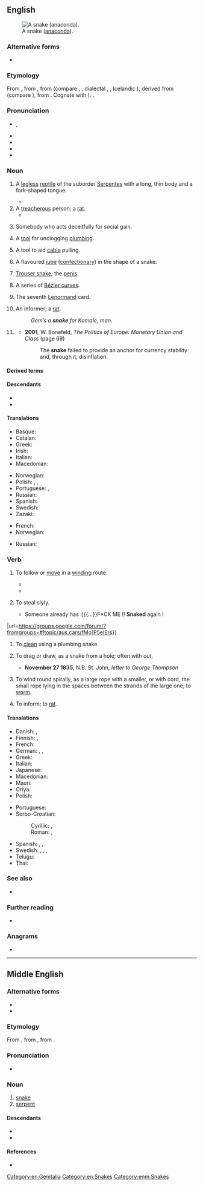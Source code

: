 {{also|Snake}}
==English==
[[File:Anaconda jaune 34.JPG|thumb|A snake ([[anaconda]]).]]

===Alternative forms===
* {{q|internet slang|childish|jocular}} {{l|en|snek}}

===Etymology===
{{root|en|ine-pro|*sneg-}}
From {{inh|en|enm|snake}}, from {{inh|en|ang|snaca||snake, serpent, reptile}}, from {{inh|en|gem-pro|*snakô}} (compare {{cog|nds-de|Snake}}, {{m|nds-de|Snaak||snake}}, dialectal {{cog|de|Schnake||adder}}, {{cog|sv|snok||grass snake}}, Icelandic {{m|is|snákur||snake}}), derived from {{m|gem-pro|*snakaną||to crawl}} (compare {{cog|goh|snahhan}}), from {{der|en|ine-pro|*sneg-||to crawl; a creeping thing}}. Cognate with {{cog|sa|नाग|tr=nāgá||snake}}). {{doublet|en|nāga}}.

===Pronunciation===
* {{enPR|snāk}}, {{IPA|en|/ˈsneɪk/}}
* {{audio|en|en-us-snake.ogg|Audio (US)}}
* {{audio|en|en-au-snake.ogg|Audio (AU)}}
* {{audio|en|LL-Q1860 (eng)-Back ache-snake.wav|Audio}}
* {{rhymes|en|eɪk|s=1}}

===Noun===
{{head-lite|en|nouns|plural|snakes|langname=English}}

# A [[legless]] [[reptile]] of the suborder [[Serpentes]] with a long, thin body and a fork-shaped tongue.
#: {{syn|en|joe blake|serpent}}
#* {{quote-book|en|1892|{{w|Oscar Wilde}}|{{w|A House of Pomegranates}}||url=http://books.google.com/books?id=6sUVAAAAYAAJ|passage=The man writhed like a trampled '''snake''', and a red foam bubbled from his lips.}}
# A [[treacherous]] person; a [[rat]].
#* {{quote-book|en|1838|{{w|Charles Dickens}}|{{w|Nicholas Nickleby}}||url=http://books.google.com/books?id=rLs0AAAAMAAJ|passage=Mrs. Kenwigs was horror-stricken to think that she should ever have nourished in her bosom such a '''snake''', adder, viper, serpent, and base crocodile, as Henrietta Petowker.}}
# {{lb|en|Ireland|UK}} Somebody who acts deceitfully for social gain.
# A [[tool]] for unclogging [[plumbing]].
#: {{syn|en|auger|plumber's snake}}
# A tool to aid [[cable]] pulling.
#: {{syn|en|wirepuller}}
# {{lb|en|Australia}} A flavoured [[jube]] ([[confectionary]]) in the shape of a snake.
# {{lb|en|slang}} [[trouser snake|Trouser snake]]; the [[penis]].
#: {{syn|en|trouser snake}}
# {{lb|en|maths}} A series of [[Bézier curve]]s.
# {{lb|en|cartomancy}} The seventh [[Lenormand]] card.
# {{lb|en|MLE|MTE}} An informer; a [[rat]].
#: ''Gem’s a '''snake''' for Kamale, man.''
# {{lb|en|finance|historical}} {{short for|en|snake in the tunnel}}
#* '''2001''', W. Bonefeld, ''The Politics of Europe: Monetary Union and Class'' (page 69)
#*: The '''snake''' failed to provide an anchor for currency stability and, through it, disinflation.

====Derived terms====
{{col3|en
|snakebite
|snake in the grass
|snake in the tunnel
|snake oil
|Snake
|Snake Island
|Snake River
}}

====Descendants====
* {{desc|mi|neke|bor=1}}
* {{desc|srn|sneki|bor=1}}

====Translations====
{{trans-top|legless reptile}}{{multitrans|data=
* Abenaki: {{tt|abe|skog}}
* Abkhaz: {{tt|ab|амаҭ}}
* Acehnese: {{tt|ace|uleue}}
* Adang: {{tt|adn|mudlu}}
* Adnyamathanha: {{tt|adt|wabma}}, {{tt|adt|mudlu}}, {{tt|adt|Arkurra}}
* Adyghe: {{tt|ady|блэ}}
* Afar: {{tt|aa|abeesa}}
* Afrikaans: {{tt+|af|slang}}
* Aghwan: {{tt|xag|𐔱𐕈𐕇}}
* Ahom: {{tt|aho|𑜂𑜥}}
* Ainu: {{tt|ain|ウェンペサニ|tr=wempesani}}
* Aiton: {{t-needed|aio}}
* Albanian: {{tt+|sq|gjarpër|m}}
* Amharic: {{tt|am|እባብ}}
* Amis: {{tt|ami|'oner}}
* Apache:
*: Western Apache: {{tt|apw|tłʼiish}}
* Arabic: {{tt|ar|ثُعْبَان|m}}, {{tt|ar|حَنَش|m}}, {{tt|ar|حَيَّة|f}}, {{tt|ar|أَفْعَى|f}}
*: Egyptian Arabic: {{tt|arz|تعبان|m|tr=tiʿbān}}
* Aramaic:
*: Hebrew: {{tt|arc|חויא|m|tr=ḥewyā}}, {{tt|arc|חוויתא|f|tr=ḥwāwwīṯā}} {{qualifier|female}}
*: Syriac: {{tt|syc|ܚܘܝܐ|m|tr=ḥewyā}}, {{tt|syc|ܚܘܘܝܬܐ|f|tr=ḥwāwwīṯā}} {{qualifier|female}}
* Arawak: {{tt|arw|ori}}
* Armenian: {{tt+|hy|օձ}}
* Aromanian: {{tt|rup|sharpi|m}}, {{tt|rup|sharpe|m}}
* Asi: {{tt|bno|sawa}}
* Assamese: {{tt|as|সাপ}}
* Asturian: {{tt+|ast|culiebra|f}}
* Atayal: {{tt|tay|mqu}}
* Avar: {{tt|av|борохь}}
* Azerbaijani: {{tt+|az|ilan}}
* Balinese: {{tt|ban|lelipi}}
* Baluchi: {{tt|bal|مار|tr=már}}
* Bashkir: {{tt|ba|йылан}}
* Basque: {{tt+|eu|suge}}
* Bau Bidayuh: {{tt|sne|dipoh}}
* Belarusian: {{tt|be|змяя́|f}}
* Bengali: {{tt|bn|সাপ}}
* Bikol Central: {{tt+|bcl|halas}}
* Bouyei: {{tt|pcc|ngeaz}}
* Breton: {{tt+|br|naer|f}}, {{tt+|br|sarpant|m}}
* Brunei Malay: {{tt|kxd|ular}}
* Buginese: {{tt|bug|ula}}
* Bulgarian: {{tt+|bg|змия́|f}}
* Bunun: {{tt|bnn|ivut}}
* Burji: {{tt|bji|hamasi}}
* Burmese: {{tt+|my|မြွေ}}
* Buryat: {{tt|bua|могой}}
* Catalan: {{tt+|ca|serp|f}}, {{tt+|ca|serpent|f}}
* Cebuano: {{tt|ceb|bitin}}
* Central Melanau: {{tt|mel|dipa}}
* Chakma: {{tt|ccp|𑄥𑄛𑄴|tr=sāp}}
* Chamicuro: {{tt|ccc|sokopleye}}
* Chechen: {{tt|ce|лаьхьа}}
* Chepang: {{tt|cdm|रु|tr=ru}}
* Cherokee: {{tt|chr|ᎢᎾᏛ}}
* Chichewa: {{tt|ny|njoka}}
* Chickasaw: {{tt|cic|sinti'}}
* Chinese:
*: Cantonese: {{tt|yue|蛇|tr=se4}}
*: Dungan: {{tt|dng|шә}}, {{tt|dng|чончун}}, {{tt|dng|мон}}
*: Gan: {{tt|gan|蛇|tr=sa4}}
*: Hakka: {{tt|hak|蛇|tr=sà}}, {{tt|hak|蛇哥|tr=sà-kô}}
*: Jin: {{tt|cjy|蛇|tr=se1}}
*: Mandarin: {{tt+|cmn|蛇|tr=shé}}, {{tt+|cmn|長蟲}}, {{tt+|cmn|长虫|tr=chángchong, chángchóng}}
*: Min Bei: {{tt|mnp|蛇|tr=sṳê}}
*: Min Dong: {{tt|cdo|蛇|tr=siè}}, {{tt|cdo|老蛇|tr=lâu-siè}}
*: Min Nan: {{tt+|nan|蛇|tr=chôa}}
*: Wu: {{tt|wuu|蛇|tr=zo}}, {{tt|wuu|水蛇|tr=sr zo}}
*: Xiang: {{tt|hsn|蛇|tr=sha2 / she2}}
* Chuvash: {{tt|cv|ҫӗлен}}
* Coptic: {{tt|cop|ϩⲟϥ|?}}
* Cornish: {{tt+|kw|sarf|?}}
* Corsican: {{tt|co|sarpente}}, {{tt|co|serpente}}, {{tt|co|sarpu}}, {{tt|co|sarpi}}, {{tt|co|serpe}}, {{tt|co|serpu}}
* Cree: {{tt|cr|ᑭᓀᐱᐠ}}
* Czech: {{tt+|cs|had|m}}
* Danish: {{tt+|da|slange|c}}
* Dargwa: {{tt|dar|чӀичӀала}}
* Dhivehi: {{tt|dv|ހަރުފަ}}
* Dieri: {{tt|dif|wanku}}
* Dongxiang: {{tt|sce|mogvei}}
* Drung: {{tt|duu|beu}}
* Dutch: {{tt+|nl|slang|f}}, {{tt+|nl|serpent|n}}
* Dzongkha: {{tt|dz|སྦུལ}}
* Eastern Cham: {{tt|cjm|ꨀꨤꨩ |tr=ala'}}, {{tt|cjm|ꨂꨤꨩ |tr=ula'}}
* Egyptian: {{t-egy|ḥfꜣw|h=H-f:Aw-w-I14|m}}
* Erzya: {{tt|myv|гуй}}, {{tt|myv|ёзнэ}}
* Esperanto: {{tt+|eo|serpento}}
* Estonian: {{tt+|et|madu}}, {{tt+|et|uss}}
* Even: {{tt|eve|дьабда}}
* Evenki: {{tt|evn|кулин}}
* Faroese: {{tt+|fo|slanga|f}}, {{tt+|fo|ormur|m}}
* Fijian: {{tt+|fj|gata}}
* Finnish: {{tt+|fi|käärme}}
* Franco-Provençal: {{t-needed|frp}}
* French: {{tt+|fr|serpent|m}}
* Friulian: {{tt|fur|sarpint|m}}
* Gagauz: {{tt|gag|yılan}}
* Galician: {{tt+|gl|serpe|f}}, {{tt|gl|bicha|f}}, {{tt+|gl|cobra|f}}
* Ge'ez: {{tt|gez|ተመን}}
* Georgian: {{tt|ka|გველი}}, {{tt|ka|უხსენებელი}} {{qualifier|figurative}}
* German: {{tt+|de|Schlange|f}}, {{tt+|de|Wurm|m}} {{qualifier|poetic}}
* Gondi: {{tt|gon|తరస్|tr=taras}}
* Gothic: {{tt|got|𐍅𐌰𐌿𐍂𐌼𐍃}}
* Greek: {{tt+|el|φίδι|n}}
*: Ancient: {{tt|grc|ὄφις|m}}
* Greenlandic: {{tt+|kl|pulateriaarsuk}}
* Gujarati: {{tt+|gu|સાપ|m}}
* Haitian Creole: {{tt|ht|koulèv}}
* Hawaiian: {{tt|haw|naheka}}, {{tt|haw|nahesa}}
* Hebrew: {{tt+|he|נָחָשׁ|m|tr=nakhásh}}
* Hiligaynon: {{tt|hil|man-og}}
* Hindi: {{tt+|hi|साँप|m}}, {{tt+|hi|सर्प|m}}, {{tt+|hi|नाग|m}}
* Hopi: {{tt|hop|taaho}}
* Hungarian: {{tt+|hu|kígyó}}
* Hunsrik: {{tt|hrx|Schlang|f}}
* Iban: {{tt|iba|ular}}
* Icelandic: {{tt+|is|snákur|m}}, {{tt+|is|slanga|f}}
* Ido: {{tt+|io|serpento}}
* Ilocano: {{tt|ilo|uleg}}
* Indonesian: {{tt+|id|ular}}
* Ingrian: {{tt|izh|mato}}
* Interlingua: {{tt|ia|serpente}}
* Iranun: {{t-needed|ill}}
* Irish: {{tt|ga|nathair|f}}
* Isthmus Zapotec: {{tt|zai|beendaʼ}}
* Italian: {{tt+|it|serpente|m}}, {{tt+|it|serpe|f}}, {{tt+|it|biscia|f}}
* Iu Mien: {{tt|ium|naang}}
* Japanese: {{tt+|ja|蛇|tr=へび, hebi}}, {{tt+|ja|ヘビ|tr=hebi}}
* Jarawa: {{tt|anq|topo}}
* Javanese: {{tt+|jv|ꦲꦸꦭ}} {{qualifier|ngoko}}, {{tt|jv|sawer}} {{qualifier|krama}}, {{tt|jv|ꦱꦂꦥ}} {{qualifier|literary}}, {{tt|jv|ꦠꦏ꧀ꦱꦏ}} {{qualifier|literary}}
* Jarai: {{tt|jra|ala}}
* K'iche': {{tt|quc|kumatz}}
* Kabardian: {{tt|kbd|блэ}}
* Kaingang: {{tt|kgp|pỹn}}
* Kalmyk: {{tt|xal|моһа}}
* Kamasau: {{tt|kms|ghati}}, {{tt|kms|ghati}}
* Kamba: {{tt|kam|nzoka}}
* Kannada: {{tt+|kn|ಹಾವು}}
* Kapampangan: {{tt|pam|ubingan}}
* Karachay-Balkar: {{tt|krc|жылан}}, {{tt|krc|джылан}}
* Karelian: {{tt|krl|kiärmis}}
* Kashmiri: {{tt|ks|سَرُپھ}}, {{tt|ks|سَرُف}}
* Kashubian: {{tt|csb|żnija|f}}
* Kaurna: {{tt|zku|ilya}}
* Kavalan: {{tt|ckv|sikkay}}
* Kazakh: {{tt+|kk|жылан}}
* Khakas: {{tt|kjh|чылан}}
* Khamti: {{t-needed|kht}}
* Khanty: {{tt|kca|йємәӈ вой}}
* Khmer: {{tt+|km|ពស់}}, {{tt+|km|ឧរគ}} {{qualifier|poetic}}
* Khumi Chin: {{tt|cnk|bärui}}
* Kikuyu: {{tt|ki|nyoka|c9|c10}}, {{tt|ki|nyamũ ya thĩ|c9|c10}}
* Kimaragang: {{tt|kqr|wulanut}}
* Komi-Zyrian: {{tt|kpv|кый}}
* Korean: {{tt+|ko|뱀}}
* Kriol: {{tt|rop|jinek}}
* Kulon-Pazeh: {{tt|uun|ezet}}
* Kumyk: {{tt|kum|йылан}}
* Kuna: {{tt|cuk|naibe}}
* Kurdish:
*: Central Kurdish: {{tt+|ckb|مار}}
*: Northern Kurdish: {{tt+|kmr|mar}}
* Kyrgyz: {{tt+|ky|жылан}}
* Ladakhi: {{tt|lbj|སྦྲུལ|tr=zbul}}
* Ladin: {{t-needed|lld}}
* Lakota: {{tt|lkt|zuzeca}}
* Lao: {{tt+|lo|ງູ}}
* Latgalian: {{tt|ltg|čyuška}}, {{tt|ltg|tuorps}}
* Latin: {{tt+|la|anguis|m}}, {{tt+|la|serpēns|m|f}}, {{tt|la|vīpera|f}}, {{tt|la|coluber|m}}, {{tt|la|colubra|f}}, {{tt+|la|dracō|m}}
* Latvian: {{tt+|lv|čūska|f}}
* Laz: {{tt|lzz|tzitzila}}, {{tt|lzz|წიწილა}}
* Lezgi: {{tt|lez|илан}}
* Ligurian: {{t-needed|lij}}
* Lithuanian: {{tt+|lt|gyvatė|f}}
* Livonian: {{tt|liv|ūška }}
* Lombard: {{tt|lmo|serpéent}}
* Luhya: {{tt|luy|endemu}}
* Lutshootseed: {{tt|lut|bə́c'əc}}
* Luxembourgish: {{tt|lb|Schlaang|f}}
* Lü: {{tt|khb|ᦇᦴ}}
* Macedonian: {{tt|mk|змија|f}}
* Madurese: {{tt|mad|olar}}
* Maguindanao: {{t-needed|mdh}}
* Malagasy: {{tt+|mg|bibilava}}
* Malay: {{tt+|ms|ular}}, {{tt|ms|cewe}}, {{tt|ms|cewe ceblek}}
{{trans-mid}}
* Malayalam: {{tt|ml|പാന്പ്}}, {{tt|ml|സര്‍പ്പം}}, {{tt+|ml|പന്നഗം}}, {{tt+|ml|ഉരഗം}}
* Maltese: {{tt|mt|serp|m}}
* Manchu: {{tt|mnc|ᠮᡝᡳᡥᡝ}}
* Mansi: {{tt|mns|ялпыӈӯй}}
* Manx: {{tt|gv|aarnieu|m}}, {{tt|gv|ardnieu|m}}
* Maore Comorian: {{tt|swb|nyoha|c9|c10}}
* Maori: {{tt|mi|neke}}, {{tt|mi|nākahi}}
* Maranao: {{tt|mrw|nipay}}, {{tt|mrw|waged}}
* Marathi: {{tt|mr|साप}}
* Mari:
*: Eastern Mari: {{tt|chm|кишке}}
*: Western Mari: {{tt|mrj|кӹшкӹ}}
* Mbyá Guaraní: {{tt|gun|mboi}}
* Meriam: {{tt|ulk|tábo}}
* Mi'kmaq: {{tt|mic|mtesgm|an}}
* Minangkabau: {{tt+|min|ula}}
* Miyako: {{tt|mvi|波布|tr=ぱゔ, pav}}, {{tt|mvi|蛇|tr=ぱゔ, pav}}
* Mohegan-Pequot: {{tt|xpq|skok}}
* Moksha: {{tt|mdf|куй}}
* Mon: {{tt+|mnw|ဇြုံ}}
* Mongolian:
*: Cyrillic: {{tt+|mn|могой}}
*: Mongolian: {{tt|mn|ᠮᠣᠭᠠᠢ}}
* Muong: {{tt|mtq|thẳnh}}
* Mwani: {{tt|wmw|nyoka}}
* Mòcheno: {{tt|mhn|burm|m}}
* Nahuatl:
*: Central: {{tt|nhn|coatl}}
*: Central Huasteca: {{tt|nch|koatl}}
*: Classical: {{tt|nci|coatl}}
*: Eastern Huasteca: {{tt|nhe|kowatl}}
*: Western Huasteca: {{tt|nhw|koatl}}
* Nanai: {{tt|gld|муйки}}
* Nanticoke: {{tt|nnt|ash-quoke}}, {{tt|nnt|ah!skoke}}
* Narungga: {{tt|nnr|badja}}, {{tt|nnr|bagga}}, {{tt|nnr|warngu}}
* Navajo: {{tt|nv|tłʼiish}}, {{tt|nv|naʼashǫ́ʼii}}
* Neapolitan: {{tt|nap|serpe|m|f}}
* Nepali: {{tt+|ne|साँप}}, {{tt+|ne|साप}}
* Ngadjuri: arkubi (tiger), mudlu (carpet), Akaru (Rainbow Serpent), bubu'lara, wiparu
* Ngarrindjeri: {{tt|nay|krayi}}
* Niuean: {{tt|niu|gata}}
* Nivkh: {{tt|niv|кылаӈа}}
* Nobiin: {{tt|fia|bìslángí}}
* Northern Sami: {{tt|se|gearpmaš}}
* Northern Thai: {{tt|nod|ᨦᩪ}}
* Norwegian: {{tt+|no|slange|m}}, {{tt+|no|orm|m}}
* Nukunu: {{tt|nnv|kampu}}, {{tt|nnv|murtlu}}, {{tt|nnv|wangku}}, {{tt|nnv|Kakarru}}
* Occitan: {{tt+|oc|sèrp|f}}
* Ojibwe: {{tt|oj|ᑭᓀᐱᒃ|tr=ginebig}}
* Okanagan: {{tt|oka|x̌aʔx̌ʔúlaʔxʷ}}
* Oki-No-Erabu: {{tt|okn|蛇|tr=ひび, hibi}}
* Okinawan: {{tt|ryu|波布|tr=はぶ, habu}}, {{tt|ryu|蛇|tr=はぶ, habu}}
* Old Church Slavonic:
*: Cyrillic: {{tt|cu|змиꙗ|f}}, {{tt|cu|змии|m}}
* Old East Slavic: {{tt|orv|ужь|m}}, {{tt|orv|ꙋжь|m}}, {{tt|orv|змии|m}}
* Old English: {{tt|ang|nǣdre|f}}
* Old Javanese: {{tt|kaw|ulă}}
* Old Portuguese: {{tt|roa-opt|coobra|f}}
* Old Tupi: {{tt|tpw|mboîa}}
* Oriya: {{tt+|or|ସାପ}}
* Oromo: {{tt|om|bofa}}
* Osage: {{tt|osa|wécˀa}}
* Ossetian: {{tt|os|калм}}
* Ottoman Turkish: {{t|ota|ییلان|tr=yılan}}, {{t|ota|مار|tr=mar}}
* Pa'o Karen: {{tt|blk|ရူး}}
* Pacoh: {{tt|pac|cu-ơ}}, {{tt|pac|cuxanh}}, {{tt|pac|cuxéinh}}
* Palauan: {{tt|pau|bersoech}} {{qualifier|land snake}}, {{tt|pau|kemairs}} {{qualifier|sea snake}}
* Pali: {{tt|pi|ahi|m}}, {{tt|pi|uraga|m}}, {{tt|pi|sappa|m}}<!-- Orig, as 'Mon Pali'-->
* Pangasinan: {{tt|pag|uleg}}
* Pashto: {{tt+|ps|مار|m|tr=mār}}
* Persian: {{tt+|fa|مار|tr=mâr}}, {{tt+|fa|مر|tr=mor}} {{qualifier|dialectal}}
* Phake: {{t-needed|phk}}
* Piedmontese: {{t-needed|pms}}
* Pipil: {{tt|ppl|kuat}}, {{tt|ppl|cúat}}
* Pitjantjatjara: {{tt|pjt|liru}}, {{tt|pjt|wami}}
* Plautdietsch: {{tt|pdt|Schlang|f}}
* Polish: {{tt+|pl|wąż|m}}
* Portuguese: {{tt+|pt|cobra|f}}, {{tt+|pt|serpente|f}}, {{tt+|pt|ofídio}}, {{tt+|pt|víbora|f}}
* Powhatan: {{tt|pim|askok}}
* Punjabi: {{tt+|pa|ਸੱਪ|m}}, {{tt+|pa|ਸਰਪ|m}}
* Quechua: {{tt+|qu|amaru}}, {{tt|qu|katari}}, {{tt|qu|machaqway}}, {{tt|qu|magcawai}}
* Rohingya: {{tt|rhg|háf}}
* Romagnol: {{tt|rgn|bìssa}}
* Romani: {{tt|rom|sap|m}}
* Romanian: {{tt+|ro|șarpe|m}}
* Romansch: {{tt|rm|serp|f}}, {{tt|rm|siarp|f}}, {{tt|rm|zearp|f}}, {{tt|rm|zerp}}, {{tt|rm|serpent|m}}, {{tt|rm|serpaint|m}}
* Russian: {{tt+|ru|змея́|f}}
* S'gaw Karen: {{tt|ksw|ဂုၢ်}}
* Saaroa: {{tt|sxr|vuhli'i}}
* Seak: {{tt|skb|งั๊ว}}
* Sangisari: {{tt|sgr|مهر|tr=mehor}}
* Saisiyat: {{tt|xsy|Siba:i'}}
* Sami:
*: Kildin Sami: {{tt|sjd|кӯввт}}
*: Pite Sami: {{tt|sje|gierbma}}
*: Skolt Sami: {{tt|sms|ku'vdd}}, {{tt|sms|smä'tt}}
* Samoan: {{tt|sm|gata}}
* Sanskrit: {{tt+|sa|सर्प|m}}, {{tt+|sa|नाग|?}}, {{tt+|sa|उरङ्ग|m}}, {{tt+|sa|अहि|m|tr=áhi}}
* Saterland Frisian: {{tt|stq|Slange|f}}
* Scottish Gaelic: {{tt|gd|nathair|f}}
* Serbo-Croatian:
*: Cyrillic: {{tt|sh|змѝја|f}}
*: Roman: {{tt+|sh|zmìja|f}}
* Shan: {{tt+|shn|ငူး}}
* Sherpa: {{tt|xsr|རུལ}}
* Shor: {{tt|cjs|чылан|tr=çılan}}
* Sichuan Yi: {{tt|ii|ꏂ}}
* Sicilian: {{tt+|scn|serpenti|m}}, {{tt+|scn|sirpenti}}
* Sidamo: {{tt|sid|hamaso}}
* Sinhalese: {{tt|si|සර්පයා}}
* Slovak: {{tt+|sk|had|m}}
* Slovene: {{tt+|sl|kača|f}}
* Somali: {{tt|so|abeeso}}, {{tt|so|mas|m}}
* Sorbian:
*: Lower Sorbian: {{tt|dsb|wuž|m}}
*: Upper Sorbian: {{tt|hsb|wuž|m}}, {{tt|hsb|had|m}}
* Sotho: {{tt|st|noha}}
* Southern Altai: {{tt|alt|јылан}}
* Southern Sami: {{tt|sma|gïermesje}}
* Spanish: {{tt+|es|serpiente|f}}, {{tt+|es|culebra|f}}, {{tt+|es|sierpe|f}} {{qualifier|archaic}}, {{tt+|es|víbora|f}} {{qualifier|colloquial|Mexico}}
* Sranan Tongo: {{tt|srn|sneki}}
* Sundanese: {{tt|su|ᮇᮛᮚ᮪}}
* Swahili: {{tt+|sw|nyoka|c9}}
* Swedish: {{tt+|sv|orm|c}}
* Sylheti: {{tt|syl|ꠢꠣꠙ}}
* Tagabawa: {{tt|bgs|áppuy}}
* Tagal Murut: {{tt|mvv|kukuo}}
* Tagalog: {{tt+|tl|ahas}}
* Tai Dam: {{tt|blt|ꪉꪴ}}
* Tai Nüa: {{tt|tdd|ᥒᥧᥰ}}
* Tajik: {{tt+|tg|мор}}
* Tamil: {{tt+|ta|பாம்பு}}, {{tt+|ta|சருப்பம்}}
* Tangut: {{tt|txg|𗀋|tr=phyo2}}
* Taroko: {{tt|trv|quyu}}
* Tatar: {{tt+|tt|елан}}
* Tausug: {{tt|tsg|hās}}
* Tboli: {{tt|tbl|ulal}}
* Tedim Chin: {{tt|ctd|guul}}
* Telugu: {{tt+|te|పాము}}
* Ternate: {{t-needed|tft}}
* Thai: {{tt+|th|งู}}
* Thao: {{tt|ssf|qlhuran}}
* Tibetan: {{tt|bo|སྦྲུལ}}
* Tidore: {{t-needed|tvo}}
* Tigrinya: {{tt+|ti|ተመን}}
* Tocharian B: {{tt|txb|sarpe}}
* Tongan: {{tt|to|ngata}}
* Tsou: {{tt|tsu|fkoi}}
* Tswana: {{tt|tn|noga}}
* Turkish: {{tt+|tr|yılan}}
* Turkmen: {{tt|tk|ýylan}}
* Tuvan: {{tt|tyv|чылан}}
* Udmurt: {{tt|udm|кый}}
* Ugaritic: {{tt|uga|𐎐𐎈𐎌}}, {{tt|uga|𐎁𐎘𐎐}}
* Ukrainian: {{tt+|uk|змія́|f}}
* Unami: {{tt|unm|xkuk}}
* Urdu: {{tt|ur|سانپ|m|tr=sãp}}
* Uyghur: {{tt+|ug|يىلان}}
* Uzbek: {{tt+|uz|ilon}}
* Veps: {{tt|vep|gad}}
* Vietnamese: {{tt+|vi|rắn}}
* Vilamovian: {{tt|wym|yter|f}}
* Volapük: {{tt+|vo|snek}}
* Votic: {{tt|vot|mato}}, {{tt|vot|tšäärme}}
* Võro: {{tt|vro|huss'}}, {{tt|vro|siug}}
* Walloon: {{tt+|wa|sierpint|m}}
* Wardaman: {{tt|wrr|linin}}
* Warlpiri: {{tt|wbp|warna}}
* Welsh: {{tt+|cy|neidr|f}}
* West Coast Bajau: {{tt|bdr|soo}}
* West Frisian: {{tt+|fy|slange}}
* Western Panjabi: {{tt+|pnb|سپ|m|tr=sp}}
* White Hmong: {{tt|mww|nab}}
* Wolof: {{tt+|wo|jaan|alt=jaan ji}}
* Yakan: {{t-needed|yka}}
* Yakut: {{tt|sah|моҕой}}
* Yami: {{tt|tao|voley}}
* Yiddish: {{tt|yi|שלאַנג|f}}, {{tt|yi|נחש|m|tr=nokhesh}}
* Yoruba: {{tt|yo|ejo}}
* Yucatec Maya: {{tt|yua|kaan}}
* Zazaki: {{tt+|zza|mor}}, {{tt+|zza|mar}}
* Zealandic: {{tt|zea|slange|f}}
* Zhuang: {{tt|za|ngwz}}
* Zou: {{tt|zom|gul}}
* Zulu: {{tt+|zu|inyoka|c9|c10}}
}}
{{trans-bottom}}

{{trans-top|treacherous person}}
* Basque: {{t|eu|azpisuge}}
* Catalan: {{t+|ca|serpeta|m|f}}
* Greek: {{t+|el|φίδι|n}}
* Irish: {{t|ga|nathair|f}}
* Italian: {{t+|it|serpe|f}}
* Macedonian: {{t|mk|змија|f}}
{{trans-mid}}
* Norwegian: {{t+|no|slange}}
* Polish: {{t+|pl|bazyliszek|m}}, {{t+|pl|wąż|m}}, {{t+|pl|żmija|f}}
* Portuguese: {{t+|pt|cobra|f}}, {{t+|pt|víbora|f}}
* Russian: {{t+|ru|змея́|f}}
* Spanish: {{t+|es|víbora|f}}
* Swedish: {{t+|sv|orm|?}}
* Zazaki: {{t|zza|mâr}}
{{trans-bottom}}

{{trans-top|plumbing tool}}
* French: {{t+|fr|furet|m}}
* Norwegian: {{t|no|stakefjær|c}}
{{trans-mid}}
* Russian: {{t|ru|[[сантехни́ческий]] [[трос]]|m}}
{{trans-bottom}}

{{checktrans-top}}
{{trans-mid}}
{{trans-bottom}}

===Verb===
{{en-verb}}

# {{lb|en|intransitive}} To follow or [[move]] in a [[wind]]ing route.
#: {{syn|en|slither|wind}}
#: {{ux|en|The path '''snaked''' through the forest.}}
#: {{ux|en|The river '''snakes''' through the valley.}}
#* {{quote-newsgroup|en
|title=Football fever...
|group=aus.personals
|author=Mark Addinall
|date=September 24, 1996
|passage=Any Brisbane female interested in '''snaking''' down a few beers whilst watching the footy on a big screen?
|url=https://groups.google.com/forum/?fromgroups=#!topic/aus.personals/WH4F4w5XpaQ}}
#* {{quote-journal|en|date=2021 December 29|author=Stephen Roberts|title=Stories and facts behind railway plaques: Bournemouth (circa 1880)|journal=RAIL|issue=947|pages=59-60|text=Opened in June of that year [1880], the station was the southern terminus of the much-lamented Somerset and Dorset Joint Railway (the S&D  or 'Slow and Dirty'), which '''snaked''' its way down from Bath.}}
# {{lb|en|transitive|Australia|slang}} To steal slyly.
#: {{ux|en|He '''snaked''' my DVD!}}
#* {{quote-newsgroup|en
|title=Home made supercharger ?
|group=aus.cars
|author=Hyena
|date=April 5, 2001
|passage=Although it wouldn't be the first time some one patented an idea that I'd had a year earlier.{{...}}Someone already has :){{...}}F*CK ME !!  '''Snaked''' again !
|url=https://groups.google.com/forum/?fromgroups=#!topic/aus.cars/fMo1P5elErs}}
# {{lb|en|transitive}} To [[clean]] using a plumbing snake.
# {{lb|en|US|informal}} To drag or draw, as a snake from a hole; often with ''out''.
#* '''November 27 1835''', N.B. St. John, ''letter to George Thompson''
#*:{{quote|en|his wife and children shall not be forced to flee from the hearth of a friend, lest they should be '''''snaked out''''' by men in civic authority}}
# {{lb|en|nautical}} To wind round spirally, as a large rope with a smaller, or with cord, the small rope lying in the spaces between the strands of the large one; to [[worm]].
# {{lb|en|MLE}} To inform; to [[rat]].
#: {{ux|en|He says he didn't '''snake''' and I believe him.}}

====Translations====
{{trans-top|to move in a winding path}}
* Danish: {{t|da|sno}}, {{t+|da|slange}}
* Finnish: {{t+|fi|kiemurrella}}, {{t+|fi|mutkitella}}
* French: {{t+|fr|serpenter}}
* German: {{t+|de|winden}}, {{t|de|sich winden}}, {{t+|de|schlängeln}}
* Greek: {{t+|el|ελίσσομαι}}
* Italian: {{t+|it|serpeggiare}}
* Japanese: {{t+|ja|蛇行|alt=蛇行する|tr=dakō suru}}
* Macedonian: {{t|mk|се извива}}
* Maori: {{t|mi|āwhio}}
* Oriya: {{t+|or|ସାପ}}
* Polish: {{t+|pl|wić się}}
{{trans-mid}}
* Portuguese: {{t|pt|serpentear}}
* Serbo-Croatian:
*: Cyrillic: {{t|sh|вију̀гати се}}, {{t|sh|изви́јати се}}
*: Roman: {{t+|sh|vijùgati se}}, {{t+|sh|izvíjati se}}
* Spanish: {{t+|es|culebrear}}, {{t+|es|serpentear}}, {{t|es|hacer culebra}}
* Swedish: {{t+|sv|slingra}}, {{t|sv|slingra sig}}, {{t|sv|vindla}}, {{t|sv|orma sig}}
* Telugu: {{t|te|మెలికలు తిరుగు}}
* Thai: {{t+|th|เลื้อย}}
{{trans-bottom}}

===See also===
* {{l|en|anguine}}

===Further reading===
* {{pedia}}

===Anagrams===
* {{anagrams|en|a=aekns|Kasen|Keans|akens|asken|kaens|kenas|nakes|skean|sneak}}

[[Category:en:Genitalia]]
[[Category:en:Snakes]]

----

==Middle English==

===Alternative forms===
* {{alter|enm|snak}}
* {{alter|enm|snaca||early}}

===Etymology===
{{root|enm|ine-pro|*sneg-}}
From {{inh|enm|ang|snaca}}, from {{inh|enm|gmw-pro|*snakō}}, from {{inh|enm|gem-pro|*snakô}}.

===Pronunciation===
* {{IPA|enm|/ˈsnaːk(ə)/}}

===Noun===
{{enm-noun|pl2=snaken|pl3=snake}}

# [[#English|snake]]
# [[serpent]]

====Descendants====
* {{desctree|en|snake}}
* {{desc|sco|snake}}

====References====
* {{R:MED Online|entry=snāke |pos=n |id=MED41162 |accessdate=2018-04-03}}

[[Category:enm:Snakes]]